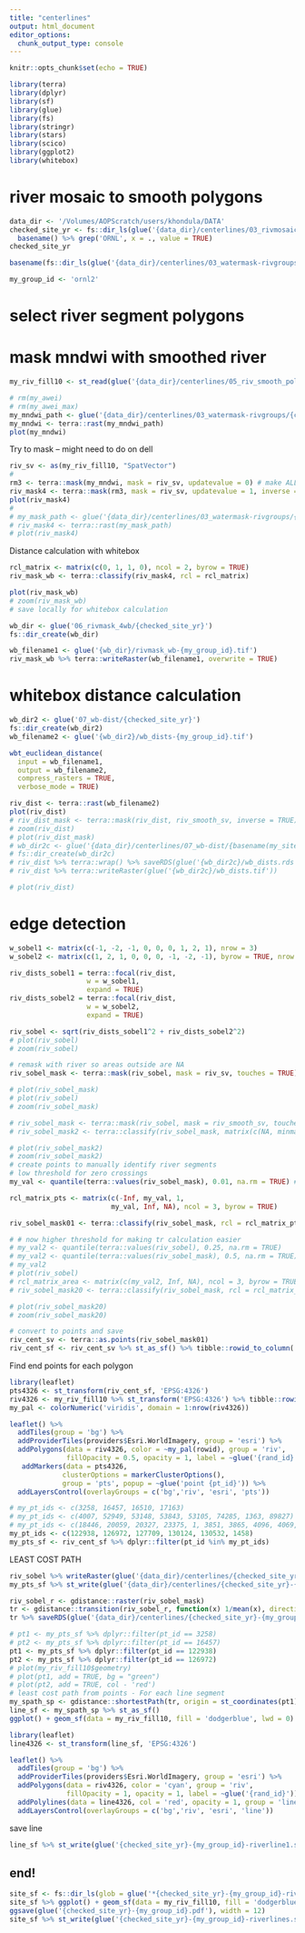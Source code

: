 ```yaml
---
title: "centerlines"
output: html_document
editor_options: 
  chunk_output_type: console
---
```


```r
knitr::opts_chunk$set(echo = TRUE)
```


```r
library(terra)
library(dplyr)
library(sf)
library(glue)
library(fs)
library(stringr)
library(stars)
library(scico)
library(ggplot2)
library(whitebox)
```

# river mosaic to smooth polygons

```r
data_dir <- '/Volumes/AOPScratch/users/khondula/DATA'
checked_site_yr <- fs::dir_ls(glue('{data_dir}/centerlines/03_rivmosaic-imgs')) %>% 
  basename() %>% grep('ORNL', x = ., value = TRUE)
checked_site_yr

basename(fs::dir_ls(glue('{data_dir}/centerlines/03_watermask-rivgroups'), glob = glue('*{checked_site_yr}*MNDWI_01.tif')))
```

```r
my_group_id <- 'ornl2'
```

# select river segment polygons

# mask mndwi with smoothed river

```r
my_riv_fill10 <- st_read(glue('{data_dir}/centerlines/05_riv_smooth_polygons/{checked_site_yr}-{my_group_id}-riverfill10.shp'))
```

```r
# rm(my_awei)
# rm(my_awei_max)
my_mndwi_path <- glue('{data_dir}/centerlines/03_watermask-rivgroups/{checked_site_yr}-{my_group_id}-MNDWI_01.tif')
my_mndwi <- terra::rast(my_mndwi_path)
plot(my_mndwi)
```

Try to mask -- might need to do on dell

```r
riv_sv <- as(my_riv_fill10, "SpatVector")
# 
rm3 <- terra::mask(my_mndwi, mask = riv_sv, updatevalue = 0) # make ALL areas inside mask 1
riv_mask4 <- terra::mask(rm3, mask = riv_sv, updatevalue = 1, inverse = TRUE) # make ALL areas inside mask 1
plot(riv_mask4)
# 
# my_mask_path <- glue('{data_dir}/centerlines/03_watermask-rivgroups/{checked_site_yr}-{my_group_id}-MNDWI_01mask.tif')
# riv_mask4 <- terra::rast(my_mask_path)
# plot(riv_mask4)
```

Distance calculation with whitebox

```r
rcl_matrix <- matrix(c(0, 1, 1, 0), ncol = 2, byrow = TRUE)
riv_mask_wb <- terra::classify(riv_mask4, rcl = rcl_matrix)

plot(riv_mask_wb)
# zoom(riv_mask_wb)
# save locally for whitebox calculation

wb_dir <- glue('06_rivmask_4wb/{checked_site_yr}')
fs::dir_create(wb_dir)

wb_filename1 <- glue('{wb_dir}/rivmask_wb-{my_group_id}.tif')
riv_mask_wb %>% terra::writeRaster(wb_filename1, overwrite = TRUE)
```

# whitebox distance calculation

```r
wb_dir2 <- glue('07_wb-dist/{checked_site_yr}')
fs::dir_create(wb_dir2)
wb_filename2 <- glue('{wb_dir2}/wb_dists-{my_group_id}.tif')

wbt_euclidean_distance(
  input = wb_filename1,
  output = wb_filename2,
  compress_rasters = TRUE,
  verbose_mode = TRUE)

riv_dist <- terra::rast(wb_filename2)
plot(riv_dist)
# riv_dist_mask <- terra::mask(riv_dist, riv_smooth_sv, inverse = TRUE)
# zoom(riv_dist)
# plot(riv_dist_mask)
# wb_dir2c <- glue('{data_dir}/centerlines/07_wb-dist/{basename(my_site_dir)}')
# fs::dir_create(wb_dir2c)
# riv_dist %>% terra::wrap() %>% saveRDS(glue('{wb_dir2c}/wb_dists.rds'))
# riv_dist %>% terra::writeRaster(glue('{wb_dir2c}/wb_dists.tif'))

# plot(riv_dist)
```

# edge detection

```r

w_sobel1 <- matrix(c(-1, -2, -1, 0, 0, 0, 1, 2, 1), nrow = 3)
w_sobel2 <- matrix(c(1, 2, 1, 0, 0, 0, -1, -2, -1), byrow = TRUE, nrow = 3)

riv_dists_sobel1 = terra::focal(riv_dist, 
                   w = w_sobel1, 
                   expand = TRUE)
riv_dists_sobel2 = terra::focal(riv_dist, 
                   w = w_sobel2, 
                   expand = TRUE)

riv_sobel <- sqrt(riv_dists_sobel1^2 + riv_dists_sobel2^2)
# plot(riv_sobel)
# zoom(riv_sobel)
```


```r
# remask with river so areas outside are NA
riv_sobel_mask <- terra::mask(riv_sobel, mask = riv_sv, touches = TRUE)

# plot(riv_sobel_mask)
# plot(riv_sobel)
# zoom(riv_sobel_mask)

# riv_sobel_mask <- terra::mask(riv_sobel, mask = riv_smooth_sv, touches = TRUE)
# riv_sobel_mask2 <- terra::classify(riv_sobel_mask, matrix(c(NA, minmax(riv_sobel_mask)[2]), nrow = 1))

# plot(riv_sobel_mask2)
# zoom(riv_sobel_mask2)
# create points to manually identify river segments
# low threshold for zero crossings
my_val <- quantile(terra::values(riv_sobel_mask), 0.01, na.rm = TRUE) # 0.2 for area, 0.01 for points? 

rcl_matrix_pts <- matrix(c(-Inf, my_val, 1, 
                         my_val, Inf, NA), ncol = 3, byrow = TRUE)

riv_sobel_mask01 <- terra::classify(riv_sobel_mask, rcl = rcl_matrix_pts, include.lowest = FALSE)

# # now higher threshold for making tr calculation easier
# my_val2 <- quantile(terra::values(riv_sobel), 0.25, na.rm = TRUE)
# my_val2 <- quantile(terra::values(riv_sobel_mask), 0.5, na.rm = TRUE)
# my_val2
# plot(riv_sobel)
# rcl_matrix_area <- matrix(c(my_val2, Inf, NA), ncol = 3, byrow = TRUE)
# riv_sobel_mask20 <- terra::classify(riv_sobel_mask, rcl = rcl_matrix_area, include.lowest = FALSE)

# plot(riv_sobel_mask20)
# zoom(riv_sobel_mask20)
```

```r
# convert to points and save
riv_cent_sv <- terra::as.points(riv_sobel_mask01)
riv_cent_sf <- riv_cent_sv %>% st_as_sf() %>% tibble::rowid_to_column('pt_id') %>% dplyr::mutate(rivgroup = my_group_id)
```

Find end points for each polygon

```r
library(leaflet)
pts4326 <- st_transform(riv_cent_sf, 'EPSG:4326')
riv4326 <- my_riv_fill10 %>% st_transform('EPSG:4326') %>% tibble::rowid_to_column()
my_pal <- colorNumeric('viridis', domain = 1:nrow(riv4326))

leaflet() %>%
  addTiles(group = 'bg') %>%
  addProviderTiles(providers$Esri.WorldImagery, group = 'esri') %>%
  addPolygons(data = riv4326, color = ~my_pal(rowid), group = 'riv',
              fillOpacity = 0.5, opacity = 1, label = ~glue('{rand_id}')) %>%
   addMarkers(data = pts4326,   
             clusterOptions = markerClusterOptions(),
             group = 'pts', popup = ~glue('point {pt_id}')) %>%
  addLayersControl(overlayGroups = c('bg','riv', 'esri', 'pts'))
```

```r
# my_pt_ids <- c(3258, 16457, 16510, 17163)
# my_pt_ids <- c(4007, 52949, 53148, 53843, 53105, 74285, 1363, 89827)
# my_pt_ids <- c(18446, 20059, 20327, 23375, 1, 3851, 3865, 4096, 4069, 5172, 5177, 6662, 6490, 6781, 7454, 10278)
my_pt_ids <- c(122938, 126972, 127709, 130124, 130532, 1458)
my_pts_sf <- riv_cent_sf %>% dplyr::filter(pt_id %in% my_pt_ids)
```

LEAST COST PATH

```r
riv_sobel %>% writeRaster(glue('{data_dir}/centerlines/{checked_site_yr}-{my_group_id}-sobel.tif'), overwrite = TRUE)
my_pts_sf %>% st_write(glue('{data_dir}/centerlines/{checked_site_yr}-{my_group_id}-pts.shp'), append = FALSE)
```

```r
riv_sobel_r <- gdistance::raster(riv_sobel_mask)
tr <- gdistance::transition(riv_sobel_r, function(x) 1/mean(x), directions = 8)
tr %>% saveRDS(glue('{data_dir}/centerlines/{checked_site_yr}-{my_group_id}-tr-all.rds'))
```

```r
# pt1 <- my_pts_sf %>% dplyr::filter(pt_id == 3258)
# pt2 <- my_pts_sf %>% dplyr::filter(pt_id == 16457)
pt1 <- my_pts_sf %>% dplyr::filter(pt_id == 122938)
pt2 <- my_pts_sf %>% dplyr::filter(pt_id == 126972)
# plot(my_riv_fill10$geometry)
# plot(pt1, add = TRUE, bg = "green")
# plot(pt2, add = TRUE, col - 'red')
# least cost path from points - For each line segment
my_spath_sp <- gdistance::shortestPath(tr, origin = st_coordinates(pt1), goal = st_coordinates(pt2), output = 'SpatialLines')
line_sf <- my_spath_sp %>% st_as_sf()
ggplot() + geom_sf(data = my_riv_fill10, fill = 'dodgerblue', lwd = 0) + geom_sf(data = line_sf)
```

```r
library(leaflet)
line4326 <- st_transform(line_sf, 'EPSG:4326')

leaflet() %>%
  addTiles(group = 'bg') %>%
  addProviderTiles(providers$Esri.WorldImagery, group = 'esri') %>%
  addPolygons(data = riv4326, color = 'cyan', group = 'riv',
              fillOpacity = 1, opacity = 1, label = ~glue('{rand_id}')) %>%
  addPolylines(data = line4326, col = 'red', opacity = 1, group = 'line') %>%
  addLayersControl(overlayGroups = c('bg','riv', 'esri', 'line'))
```

save line

```r
line_sf %>% st_write(glue('{checked_site_yr}-{my_group_id}-riverline1.shp'))
```


## end!

```r
site_sf <- fs::dir_ls(glob = glue('*{checked_site_yr}-{my_group_id}-riverline*.shp')) %>% purrr::map(~st_read(.x)) %>% bind_rows()
site_sf %>% ggplot() + geom_sf(data = my_riv_fill10, fill = 'dodgerblue', lwd = 0) + geom_sf(col = 'yellow') + theme_void()
ggsave(glue('{checked_site_yr}-{my_group_id}.pdf'), width = 12)
site_sf %>% st_write(glue('{checked_site_yr}-{my_group_id}-riverlines.shp'), append = FALSE)
```


